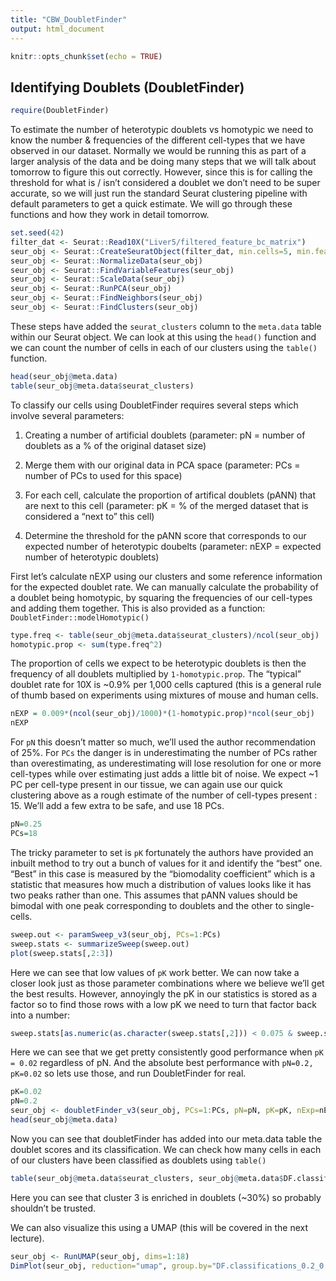 ---
title: "CBW_DoubletFinder"
output: html_document
---

```{r setup, include=FALSE}
knitr::opts_chunk$set(echo = TRUE)
```

## Identifying Doublets (DoubletFinder)

```{r}
require(DoubletFinder)
```
To estimate the number of heterotypic doublets vs homotypic we need to know the number & frequencies of the different cell-types that we have observed in our dataset. Normally we would be running this as part of a larger analysis of the data and be doing many steps that we will talk about tomorrow to figure this out correctly. However, since this is for calling the threshold for what is / isn't considered a doublet we don't need to be super accurate, so we will just run the standard Seurat clustering pipeline with default parameters to get a quick estimate. We will go through these functions and how they work in detail tomorrow.

```{r}
set.seed(42)
filter_dat <- Seurat::Read10X("Liver5/filtered_feature_bc_matrix")
seur_obj <- Seurat::CreateSeuratObject(filter_dat, min.cells=5, min.features=100)
seur_obj <- Seurat::NormalizeData(seur_obj)
seur_obj <- Seurat::FindVariableFeatures(seur_obj)
seur_obj <- Seurat::ScaleData(seur_obj)
seur_obj <- Seurat::RunPCA(seur_obj)
seur_obj <- Seurat::FindNeighbors(seur_obj)
seur_obj <- Seurat::FindClusters(seur_obj)
```

These steps have added the `seurat_clusters` column to the `meta.data` table within our Seurat object. We can look at this using the `head()` function and we can count the number of cells in each of our clusters using the `table()` function.

```{r}
head(seur_obj@meta.data)
table(seur_obj@meta.data$seurat_clusters)
```

To classify our cells using DoubletFinder requires several steps which involve several parameters:

1. Creating a number of artificial doublets (parameter: pN = number of doublets as a % of the original dataset size)

2. Merge them with our original data in PCA space (parameter: PCs = number of PCs to used for this space)

3. For each cell, calculate the proportion of artifical doublets (pANN) that are next to this cell (parameter: pK = % of the merged dataset that is considered a "next to" this cell)

4. Determine the threshold for the pANN score that corresponds to our expected number of heterotypic doubelts (parameter: nEXP = expected number of heterotypic doublets)

First let's calculate nEXP using our clusters and some reference information for the expected doublet rate. We can manually calculate the probability of a doublet being homotypic, by squaring the frequencies of our cell-types and adding them together. This is also provided as a function: `DoubletFinder::modelHomotypic()`

```{r}
type.freq <- table(seur_obj@meta.data$seurat_clusters)/ncol(seur_obj)
homotypic.prop <- sum(type.freq^2)
```

The proportion of cells we expect to be heterotypic doublets is then the frequency of all doublets multiplied by `1-homotypic.prop`. The "typical" doublet rate for 10X is ~0.9% per 1,000 cells captured (this is a general rule of thumb based on experiments using mixtures of mouse and human cells. 

```{r}
nEXP = 0.009*(ncol(seur_obj)/1000)*(1-homotypic.prop)*ncol(seur_obj)
nEXP
```

For `pN` this doesn't matter so much, we'll used the author recommendation of 25%. For `PCs` the danger is in underestimating the number of PCs rather than overestimating, as underestimating will lose resolution for one or more cell-types while over estimating just adds a little bit of noise. We expect ~1 PC per cell-type present in our tissue, we can again use our quick clustering above as a rough estimate of the number of cell-types present : 15. We'll add a few extra to be safe, and use 18 PCs.
```{r}
pN=0.25
PCs=18
```

The tricky parameter to set is `pK` fortunately the authors have provided an inbuilt method to try out a bunch of values for it and identify the "best" one. "Best" in this case is measured by the "biomodality coefficient" which is a statistic that measures how much a distribution of values looks like it has two peaks rather than one. This assumes that pANN values should be bimodal with one peak corresponding to doublets and the other to single-cells.

```{r}
sweep.out <- paramSweep_v3(seur_obj, PCs=1:PCs)
sweep.stats <- summarizeSweep(sweep.out)
plot(sweep.stats[,2:3])
```

Here we can see that low values of `pK` work better. We can now take a closer look just as those parameter combinations where we believe we'll get the best results. However, annoyingly the pK in our statistics is stored as a factor so to find those rows with a low pK we need to turn that factor back into a number:

```{r}
sweep.stats[as.numeric(as.character(sweep.stats[,2])) < 0.075 & sweep.stats[,3] > 0.8,]
```
Here we can see that we get pretty consistently good performance when `pK = 0.02` regardless of pN. And the absolute best performance with `pN=0.2, pK=0.02` so lets use those, and run DoubletFinder for real.

```{r}
pK=0.02
pN=0.2
seur_obj <- doubletFinder_v3(seur_obj, PCs=1:PCs, pN=pN, pK=pK, nExp=nEXP)
head(seur_obj@meta.data)
```

Now you can see that doubletFinder has added into our meta.data table the doublet scores and its classification. We can check how many cells in each of our clusters have been classified as doublets using `table()`

```{r}
table(seur_obj@meta.data$seurat_clusters, seur_obj@meta.data$DF.classifications_0.2_0.02_429.2712)
```
Here you can see that cluster 3 is enriched in doublets (~30%) so probably shouldn't be trusted. 

We can also visualize this using a UMAP (this will be covered in the next lecture).

```{r}
seur_obj <- RunUMAP(seur_obj, dims=1:18)
DimPlot(seur_obj, reduction="umap", group.by="DF.classifications_0.2_0.02_429.2712")
```
